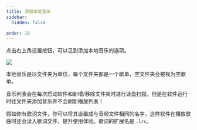 ```yaml
---
title: 添加本地音乐
sidebar:
  hidden: false

order: 10
---
```


点击右上角设置按钮，可以见到添加本地音乐的选项。

![](../../../assets/新增功能/3.png)

本地音乐是以文件夹为单位，每个文件夹都是一个歌单，空文件夹会被视为空歌单。

音乐列表会在每次启动软件和新增/移除文件夹时进行读盘扫描，但是在软件运行时往文件夹添加音乐并不会刷新播放列表！

假如你有歌词文件，你可以将其设置成与音频文件相同的名字，这样软件在播放歌曲时还会读入歌词文件，提升使用体验。歌词的扩展名是 `.lrc`。